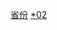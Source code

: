 {{Catnav|頁面分類|...|中华人民共和国行政区划|县级行政区}}
{{Catnav|頁面分類|...|中国各省行政区划|湖南行政区划}}
{{catmore|县级行政区}}
[[Category:县级行政区|省份]]
[[Category:湖南行政区划|*02]]